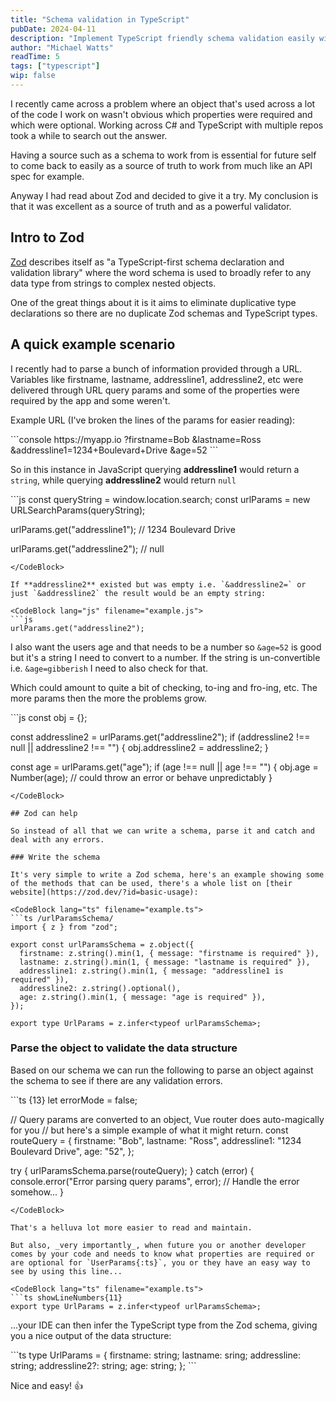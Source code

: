 ```yaml
---
title: "Schema validation in TypeScript"
pubDate: 2024-04-11
description: "Implement TypeScript friendly schema validation easily with Zod."
author: "Michael Watts"
readTime: 5
tags: ["typescript"]
wip: false
---
```


<LeadParagraph>
I recently came across a problem where an object that's used across a lot of the code I work on wasn't obvious which properties were required and which were optional. Working across C# and TypeScript with multiple repos took a while to search out the answer.
</LeadParagraph>

Having a source such as a schema to work from is essential for future self to come back to easily as a source of truth to work from much like an API spec for example.

Anyway I had read about Zod and decided to give it a try. My conclusion is that it was excellent as a source of truth and as a powerful validator.

## Intro to Zod

[Zod](https://zod.dev/?id=introduction) describes itself as "a TypeScript-first schema declaration and validation library" where the word schema is used to broadly refer to any data type from strings to complex nested objects.

One of the great things about it is it aims to eliminate duplicative type declarations so there are no duplicate Zod schemas and TypeScript types.

## A quick example scenario

I recently had to parse a bunch of information provided through a URL. Variables like firstname, lastname, addressline1, addressline2, etc were delivered through URL query params and some of the properties were required by the app and some weren't.

Example URL (I've broken the lines of the params for easier reading):

<CodeBlock filename="Terminal">
```console
https://myapp.io
  ?firstname=Bob
  &lastname=Ross
  &addressline1=1234+Boulevard+Drive
  &age=52
```
</CodeBlock>

So in this instance in JavaScript querying **addressline1** would return a `string`, while querying **addressline2** would return `null`

<CodeBlock lang="js" filename="example.js">
```js
const queryString = window.location.search;
const urlParams = new URLSearchParams(queryString);

urlParams.get("addressline1");
// 1234 Boulevard Drive

urlParams.get("addressline2");
// null
```
</CodeBlock>

If **addressline2** existed but was empty i.e. `&addressline2=` or just `&addressline2` the result would be an empty string:

<CodeBlock lang="js" filename="example.js">
```js
urlParams.get("addressline2");
```
</CodeBlock>

I also want the users age and that needs to be a number so `&age=52` is good but it's a string I need to convert to a number.
If the string is un-convertible i.e. `&age=gibberish` I need to also check for that.

Which could amount to quite a bit of checking, to-ing and fro-ing, etc. The more params then the more the problems grow.

<CodeBlock lang="js" filename="example.js">
```js
const obj = {};

const addressline2 = urlParams.get("addressline2");
if (addressline2 !== null || addressline2 !== "") {
  obj.addressline2 = addressline2;
}

const age = urlParams.get("age");
if (age !== null || age !== "") {
  obj.age = Number(age); // could throw an error or behave unpredictably
}
```
</CodeBlock>

## Zod can help

So instead of all that we can write a schema, parse it and catch and deal with any errors.

### Write the schema

It's very simple to write a Zod schema, here's an example showing some of the methods that can be used, there's a whole list on [their website](https://zod.dev/?id=basic-usage):

<CodeBlock lang="ts" filename="example.ts">
```ts /urlParamsSchema/
import { z } from "zod";

export const urlParamsSchema = z.object({
  firstname: z.string().min(1, { message: "firstname is required" }),
  lastname: z.string().min(1, { message: "lastname is required" }),
  addressline1: z.string().min(1, { message: "addressline1 is required" }),
  addressline2: z.string().optional(),
  age: z.string().min(1, { message: "age is required" }),
});

export type UrlParams = z.infer<typeof urlParamsSchema>;
```
</CodeBlock>

### Parse the object to validate the data structure

Based on our schema we can run the following to parse an object against the schema to see if there are any validation errors.

<CodeBlock lang="ts" filename="example.ts">
```ts {13}
let errorMode = false;

// Query params are converted to an object, Vue router does auto-magically for you
// but here's a simple example of what it might return.
const routeQuery = {
  firstname: "Bob",
  lastname: "Ross",
  addressline1: "1234 Boulevard Drive",
  age: "52",
};

try {
  urlParamsSchema.parse(routeQuery);
} catch (error) {
  console.error("Error parsing query params", error);
  // Handle the error somehow...
}
```
</CodeBlock>

That's a helluva lot more easier to read and maintain.

But also, _very importantly_, when future you or another developer comes by your code and needs to know what properties are required or are optional for `UserParams{:ts}`, you or they have an easy way to see by using this line...

<CodeBlock lang="ts" filename="example.ts">
```ts showLineNumbers{11}
export type UrlParams = z.infer<typeof urlParamsSchema>;
```
</CodeBlock>

...your IDE can then infer the TypeScript type from the Zod schema, giving you a nice output of the data structure:

<CodeBlock lang="ts" filename="example.ts">
```ts
type UrlParams = {
  firstname: string;
  lastname: sring;
  addressline: string;
  addressline2?: string;
  age: string;
};
```
</CodeBlock>

Nice and easy! 👍
